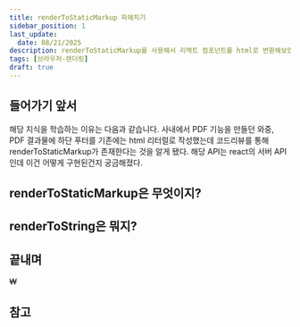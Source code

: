 ```yaml
---
title: renderToStaticMarkup 파헤치기
sidebar_position: 1
last_update:
  date: 08/21/2025
description: renderToStaticMarkup를 사용해서 리액트 컴포넌트를 html로 변환해보았다.
tags: [브라우저-렌더링]
draft: true
---
```


## 들어가기 앞서

해당 지식을 학습하는 이유는 다음과 같습니다.
사내에서 PDF 기능을 만들던 와중, PDF 결과물에 하단 푸터를 기존에는 html 리터럴로 작성했는데 코드리뷰를 통해 renderToStaticMarkup가 존재한다는 것을 알게 됐다. 해당 API는 react의 서버 API인데 이건 어떻게 구현된건지 궁금해졌다.

## renderToStaticMarkup은 무엇이지?

## renderToString은 뭐지?

## 끝내며

₩

## 참고
